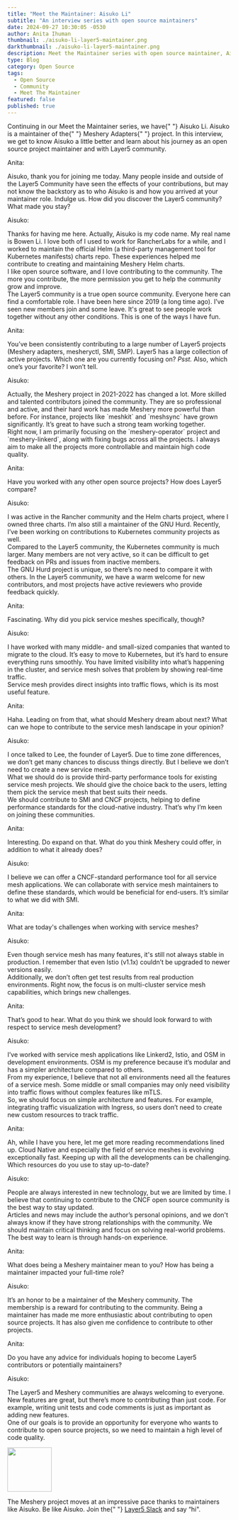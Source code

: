 ```yaml
---
title: "Meet the Maintainer: Aisuko Li"
subtitle: "An interview series with open source maintainers"
date: 2024-09-27 10:30:05 -0530
author: Anita Ihuman
thumbnail: ./aisuko-li-layer5-maintainer.png
darkthumbnail: ./aisuko-li-layer5-maintainer.png
description: Meet the Maintainer series with open source maintainer, Aisuko Li
type: Blog
category: Open Source
tags:
  - Open Source
  - Community
  - Meet The Maintainer
featured: false
published: true
---
```



<BlogWrapper>
<MeetTheMaintainer>

<div class="intro">
  <p>
    Continuing in our Meet the Maintainer series, we have{" "}
    <Link to="/community/members/aisuko-li">Aisuko Li</Link>. Aisuko is a
    maintainer of the{" "}
    <Link to="/cloud-native-management/meshery"> Meshery Adapters</Link>{" "}
    project. In this interview, we get to know Aisuko a little better and learn
    about his journey as an open source project maintainer and with Layer5
    community.
  </p>
</div>

<div class="interviewer">
  <span>Anita:</span>
  <p>
    Aisuko, thank you for joining me today. Many people inside and outside of
    the Layer5 Community have seen the effects of your contributions, but may
    not know the backstory as to who Aisuko is and how you arrived at your
    maintainer role. Indulge us. How did you discover the Layer5 community? What
    made you stay?
  </p>
</div>

<div class="interviewee">
  <span>Aisuko:</span>
  <p>
    Thanks for having me here. Actually, Aisuko is my code name. My real name is Bowen Li. I love both of 
    I used to work for RancherLabs for a while, and I worked to maintain the official Helm (a third-party management tool for Kubernetes manifests) charts repo. These experiences helped me contribute to creating and maintaining Meshery Helm charts.
    <br />
    I like open source software, and I love contributing to the community.
    The more you contribute, the more permission you get to help the
    community grow and improve.
    <br />
    The Layer5 community is a true open source community. Everyone here can find
    a comfortable role. I have been here since 2019 (a long time ago). I’ve seen
    new members join and some leave. It's great to see people work together without
    any other conditions. This is one of the ways I have fun.
  </p>
</div>

<div class="interviewer">
  <span>Anita:</span>
  <p>
    You’ve been consistently contributing to a large number of Layer5 projects
    (Meshery adapters, mesheryctl, SMI, SMP). Layer5 has a large collection of
    active projects. Which one are you currently focusing on? <i>Psst.</i> Also,
    which one’s your favorite? I won’t tell.
  </p>
</div>

<div class="interviewee">
  <span>Aisuko:</span>
  <p>
    Actually, the Meshery project in 2021-2022 has changed a lot. More skilled and
    talented contributors joined the community. They are so professional and
    active, and their hard work has made Meshery more powerful than before. For
    instance, projects like `meshkit` and `meshsync` have grown significantly.
    It’s great to have such a strong team working together.
    <br />
    Right now, I am primarily focusing on the `meshery-operator` project and
    `meshery-linkerd`, along with fixing bugs across all the projects. I always
    aim to make all the projects more controllable and maintain high code quality.
  </p>
</div>

<div class="interviewer">
  <span>Anita:</span>
  <p>
    Have you worked with any other open source projects? How does Layer5 compare?
  </p>
</div>

<div class="interviewee">
  <span>Aisuko:</span>
  <p>
    I was active in the Rancher community and the Helm charts project, where I owned
    three charts. I’m also still a maintainer of the GNU Hurd. Recently, I’ve been
    working on contributions to Kubernetes community projects as well.
    <br />
    Compared to the Layer5 community, the Kubernetes community is much larger. 
    Many members are not very active, so it can be difficult to get feedback 
    on PRs and issues from inactive members.
    <br />
    The GNU Hurd project is unique, so there’s no need to compare it with others.
    In the Layer5 community, we have a warm welcome for new contributors, and most
    projects have active reviewers who provide feedback quickly.
  </p>
</div>

<div class="interviewer">
  <span>Anita:</span>
  <p>Fascinating. Why did you pick service meshes specifically, though?</p>
</div>

<div class="interviewee">
  <span>Aisuko:</span>
  <p>
    I have worked with many middle- and small-sized companies that wanted to migrate
    to the cloud. It’s easy to move to Kubernetes, but it’s hard to ensure everything
    runs smoothly. You have limited visibility into what’s happening in the cluster,
    and service mesh solves that problem by showing real-time traffic.
    <br />
    Service mesh provides direct insights into traffic flows, which is its most useful feature.
  </p>
</div>

<div class="interviewer">
  <span>Anita:</span>
  <p>
    Haha. Leading on from that, what should Meshery dream about next? What can we hope
    to contribute to the service mesh landscape in your opinion?
  </p>
</div>

<div class="interviewee">
  <span>Aisuko:</span>
  <p>
    I once talked to Lee, the founder of Layer5. Due to time zone differences, we don’t
    get many chances to discuss things directly. But I believe we don’t need to create
    a new service mesh.
    <br />
    What we should do is provide third-party performance tools for existing service
    mesh projects. We should give the choice back to the users, letting them pick the
    service mesh that best suits their needs.
    <br />
    We should contribute to SMI and CNCF projects, helping to define performance standards
    for the cloud-native industry. That’s why I’m keen on joining these communities.
  </p>
</div>

<div class="interviewer">
  <span>Anita:</span>
  <p>
    Interesting. Do expand on that. What do you think Meshery could offer, in addition to what it already does?
  </p>
</div>

<div class="interviewee">
  <span>Aisuko:</span>
  <p>
    I believe we can offer a CNCF-standard performance tool for all service mesh
    applications. We can collaborate with service mesh maintainers to define these
    standards, which would be beneficial for end-users. It’s similar to what we did
    with SMI.
  </p>
</div>

<div class="interviewer">
  <span>Anita:</span>
  <p>What are today's challenges when working with service meshes?</p>
</div>

<div class="interviewee">
  <span>Aisuko:</span>
  <p>
    Even though service mesh has many features, it's still not always stable in production.
    I remember that even Istio (v1.1x) couldn’t be upgraded to newer versions easily.
    <br />
    Additionally, we don’t often get test results from real production environments.
    Right now, the focus is on multi-cluster service mesh capabilities, which brings
    new challenges.
  </p>
</div>

<div class="interviewer">
  <span>Anita:</span>
  <p>
    That’s good to hear. What do you think we should look forward to with respect to service mesh development?
  </p>
</div>

<div class="interviewee">
  <span>Aisuko:</span>
  <p>
    I’ve worked with service mesh applications like Linkerd2, Istio, and OSM in development environments. OSM is my preference because it’s modular and has a simpler architecture compared to others.
    <br />
    From my experience, I believe that not all environments need all the features of a service mesh. Some middle or small companies may only need visibility into traffic flows without complex features like mTLS.
    <br />
    So, we should focus on simple architecture and features. For example, integrating traffic visualization with Ingress, so users don’t need to create new custom resources to track traffic.
  </p>
</div>

<div class="interviewer">
  <span>Anita:</span>
  <p>
    Ah, while I have you here, let me get more reading recommendations lined up.
    Cloud Native and especially the field of service meshes is evolving
    exceptionally fast. Keeping up with all the developments can be challenging.
    Which resources do you use to stay up-to-date?
  </p>
</div>

<div class="interviewee">
  <span>Aisuko:</span>
  <p>
    People are always interested in new technology, but we are limited by time. I believe
    that continuing to contribute to the CNCF open source community is the best way
    to stay updated.
    <br />
    Articles and news may include the author’s personal opinions, and we don't always know
    if they have strong relationships with the community. We should maintain critical thinking
    and focus on solving real-world problems. The best way to learn is through hands-on experience.
  </p>
</div>

<div class="interviewer">
  <span>Anita:</span>
  <p>
    What does being a Meshery maintainer mean to you? How has being a maintainer impacted your full-time role?
  </p>
</div>

<div class="interviewee">
  <span>Aisuko:</span>
  <p>
    It’s an honor to be a maintainer of the Meshery community. The membership
    is a reward for contributing to the community. Being a maintainer has made me
    more enthusiastic about contributing to open source projects. It has also given
    me confidence to contribute to other projects.
  </p>
</div>

<div class="interviewer">
  <span>Anita:</span>
  <p>
    Do you have any advice for individuals hoping to become Layer5 contributors
    or potentially maintainers?
  </p>
</div>

<div class="interviewee">
  <span>Aisuko:</span>
  <p>
    The Layer5 and Meshery communities are always welcoming to everyone.
    New features are great, but there’s more to contributing than just code.
    For example, writing unit tests and code comments is just as important as
    adding new features.
    <br />
    One of our goals is to provide an opportunity for everyone who wants to contribute
    to open source projects, so we need to maintain a high level of code quality.
  </p>
</div>

<div class="note">
  <img src={ForkLift} height="100px" />
  <p>
    The Meshery project moves at an impressive pace thanks to maintainers like
    Aisuko. Be like Aisuko. Join the{" "}
    <a href="https://slack.layer5.io">Layer5 Slack</a> and say “hi".
  </p>
</div>

</MeetTheMaintainer>
</BlogWrapper>
